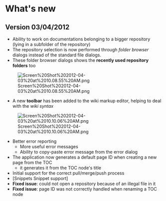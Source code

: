 = What's new =

== Version 03/04/2012 ==

* Ability to work on documentations belonging to a bigger repository (lying in a subfolder of the repository)
* The repository selection is now performed through ''folder browser'' dialogs instead of the standard file dialogs.
* These folder browser dialogs shows the '''recently used repository folders''' too

[[Image:Screen%20Shot%202012-04-03%20at%2010.08.55%20AM.png]]

* A new '''toolbar''' has been added to the wiki markup editor, helping to deal with the ''wiki syntax''

[[Image:Screen%20Shot%202012-04-03%20at%2010.10.06%20AM.png]]

* Better error reporting
** More useful error messages
** Ability to copy-paste error message from the error dialog
* The application now generates a default page ID when creating a new page from the TOC
** it generates it from the TOC node's title
* Initial support for the correct pull/merge/push process
* [Snippets Snippet support]
* '''Fixed issue''': could not open a repository because of an illegal file in it
* '''Fixed issue''': page ID was not correctly handled when renaming a TOC node

